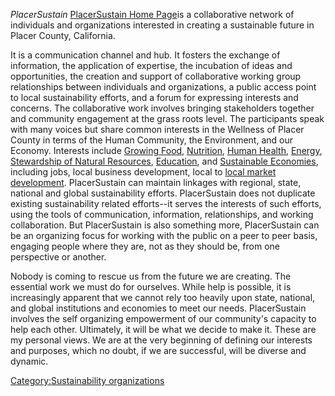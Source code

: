 ''PlacerSustain'' [http://placersustain.org PlacerSustain Home Page]is a collaborative network of individuals and organizations interested in creating a sustainable future in Placer County, California.  

It is a communication channel and hub. It fosters the exchange of information, the application of expertise, the incubation of ideas and opportunities, the creation and support of collaborative working group relationships between individuals and organizations, a public access point to local sustainability efforts, and a forum for expressing interests and concerns.  The collaborative work involves bringing stakeholders together and community engagement at the grass roots level.  The participants speak with many voices but share common interests in the Wellness of Placer County  in terms of the Human Community, the Environment, and our Economy.  Interests include [[Growing Food]], [[Nutrition]], [[Human Health]], [[Energy]], [[Stewardship of Natural Resources]], [[Education]], and [[Sustainable Economies]], including jobs, local business development, local to [[local market development]].  PlacerSustain can maintain linkages with regional, state, national and global sustainability efforts.  PlacerSustain does not duplicate existing sustainability related efforts--it serves the interests of such efforts, using the tools of communication, information, relationships, and working collaboration.    But PlacerSustain is also something more, PlacerSustain can be an organizing focus for working with the public on a peer to peer basis, engaging people where they are, not as they should be, from one perspective or another.

Nobody is coming to rescue us from the future we are creating.  The essential work we must do for ourselves.  While help is possible, it is increasingly apparent that we cannot rely too heavily upon state, national, and global institutions and economies to meet our needs.  PlacerSustain involves the self organizing empowerment of our community's capacity to help each other.  Ultimately, it will be what we decide to make it.  These are my personal views.  We are at the very beginning of defining our interests and purposes, which no doubt, if we are successful, will be diverse and dynamic.

[[Category:Sustainability organizations]]